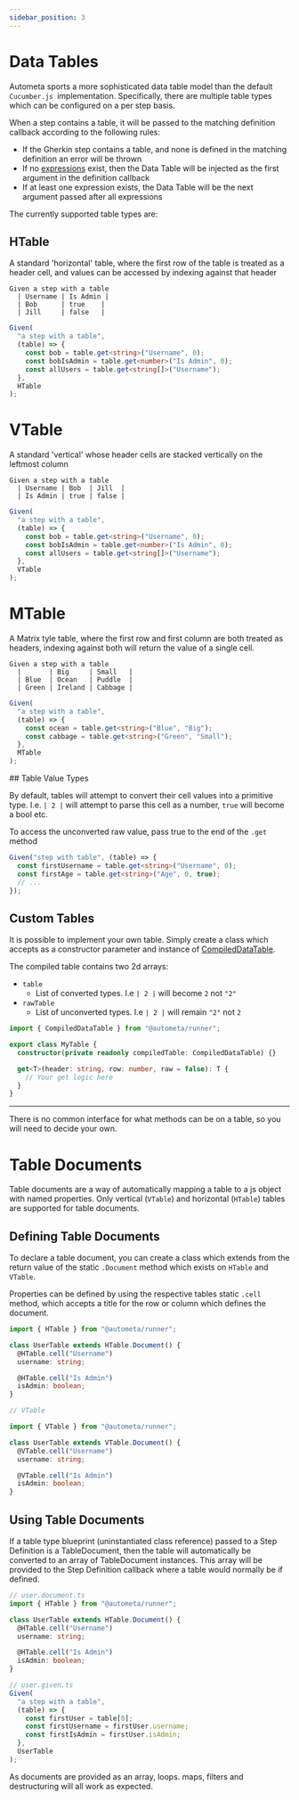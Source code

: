 ```yaml
---
sidebar_position: 3
---
```



# Data Tables

Autometa sports a more sophisticated data table model than the default
`Cucumber.js `implementation. Specifically, there are multiple table types
which can be configured on a per step basis.

When a step contains a table, it will be passed to the matching definition
callback according to the following rules:

- If the Gherkin step contains a table, and none is defined in the matching definition
  an error will be thrown
- If no [expressions](./cucumber_expressions) exist, then the Data Table will
  be injected as the first argument in the definition callback
- If at least one expression exists, the Data Table will be the next argument
  passed after all expressions

The currently supported table types are:

## HTable

A standard 'horizontal' table, where the first row of the table is
treated as a header cell, and values can be accessed by indexing against that header

<Tabs>
  <TabItem value="gherkin" label="Gherkin Datatable">

```gherkin
Given a step with a table
  | Username | Is Admin |
  | Bob      | true    |
  | Jill     | false   |
```

  </TabItem>
  <TabItem value="definition" label="Step Definition">

```ts
Given(
  "a step with a table",
  (table) => {
    const bob = table.get<string>("Username", 0);
    const bobIsAdmin = table.get<number>("Is Admin", 0);
    const allUsers = table.get<string[]>("Username");
  },
  HTable
);
```

  </TabItem>
</Tabs>

# VTable

A standard 'vertical' whose header cells are stacked vertically on the leftmost column

<Tabs>
  <TabItem value="gherkin" label="Gherkin Datatable">

```gherkin
Given a step with a table
  | Username | Bob  | Jill  |
  | Is Admin | true | false |
```

  </TabItem>
  <TabItem value="definition" label="Step Definition">

```ts
Given(
  "a step with a table",
  (table) => {
    const bob = table.get<string>("Username", 0);
    const bobIsAdmin = table.get<number>("Is Admin", 0);
    const allUsers = table.get<string[]>("Username");
  },
  VTable
);
```

  </TabItem>
  
</Tabs>

# MTable

A Matrix tyle table, where the first row and first column are both treated as headers,
indexing against both will return the value of a single cell.

<Tabs>

  <TabItem value="gherkin" label="Gherkin Datatable">

```gherkin
Given a step with a table
  |       | Big     | Small   |
  | Blue  | Ocean   | Puddle  |
  | Green | Ireland | Cabbage |
```

  </TabItem>
  <TabItem value="definition" label="Step Definition">

```ts
Given(
  "a step with a table",
  (table) => {
    const ocean = table.get<string>("Blue", "Big");
    const cabbage = table.get<string>("Green", "Small");
  },
  MTable
);
```

  </TabItem>
  
</Tabs>
## Table Value Types

By default, tables will attempt to convert their cell values into a primitive type.
I.e. `| 2 |` will attempt to parse this cell as a number, `true` will become a bool etc.

To access the unconverted raw value, pass true to the end of the `.get` method

```ts
Given("step with table", (table) => {
  const firstUsername = table.get<string>("Username", 0);
  const firstAge = table.get<string>("Age", 0, true);
  // ...
});
```

## Custom Tables

It is possible to implement your own table. Simply create a class which accepts as a constructor parameter
and instance of [CompiledDataTable](https://github.com/Bendat/autometa/blob/main/packages/gherkin/src/steps/datatables/compiled-data-table.ts).

The compiled table contains two 2d arrays:

- `table`
  - List of converted types. I.e `| 2 |` will become `2` not `"2"`
- `rawTable`
  - List of unconverted types. I.e `| 2 |` will remain `"2"` not `2`

```ts
import { CompiledDataTable } from "@autometa/runner";

export class MyTable {
  constructor(private readonly compiledTable: CompiledDataTable) {}

  get<T>(header: string, row: number, raw = false): T {
    // Your get logic here
  }
}
```

---

There is no common interface for what methods can be on a table, so you will need to
decide your own.

# Table Documents

Table documents are a way of automatically mapping a table to a js object
with named properties. Only vertical (`VTable`) and horizontal (`HTable`) tables
are supported for table documents.

## Defining Table Documents

To declare a table document, you can create a class which extends from
the return value of the static `.Document` method which exists on
`HTable` and `VTable`.

Properties can be defined by using the respective tables static
`.cell` method, which accepts a title for the row or column which defines
the document.

```ts
import { HTable } from "@autometa/runner";

class UserTable extends HTable.Document() {
  @HTable.cell("Username")
  username: string;

  @HTable.cell("Is Admin")
  isAdmin: boolean;
}

// VTable

import { VTable } from "@autometa/runner";

class UserTable extends VTable.Document() {
  @VTable.cell("Username")
  username: string;

  @VTable.cell("Is Admin")
  isAdmin: boolean;
}
```

## Using Table Documents

If a table type blueprint (uninstantiated class reference) passed to a Step Definition
is a TableDocument, then the table will automatically be converted to an array of TableDocument
instances. This array will be provided to the Step Definition callback where a table would normally be
if defined.

```ts
// user.document.ts
import { HTable } from "@autometa/runner";

class UserTable extends HTable.Document() {
  @HTable.cell("Username")
  username: string;

  @HTable.cell("Is Admin")
  isAdmin: boolean;
}

// user.given.ts
Given(
  "a step with a table",
  (table) => {
    const firstUser = table[0];
    const firstUsername = firstUser.username;
    const firstIsAdmin = firstUser.isAdmin;
  },
  UserTable
);
```

As documents are provided as an array, loops. maps, filters and destructuring will all work as expected.
